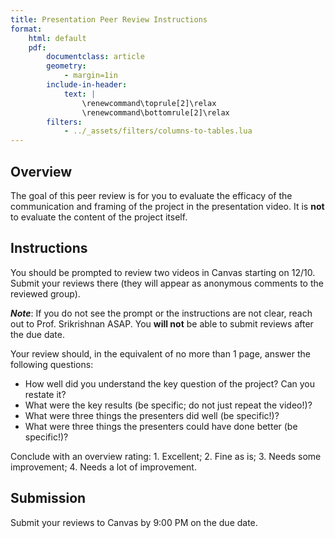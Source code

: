 ```yaml
---
title: Presentation Peer Review Instructions
format:
    html: default
    pdf:
        documentclass: article
        geometry:
            - margin=1in  
        include-in-header:
            text: |
                \renewcommand\toprule[2]\relax
                \renewcommand\bottomrule[2]\relax
        filters:
            - ../_assets/filters/columns-to-tables.lua
---
```


## Overview

The goal of this peer review is for you to evaluate the efficacy of the communication and framing of the project in the presentation video. It is **not** to evaluate the content of the project itself.

## Instructions

You should be prompted to review two videos in Canvas starting on 12/10. Submit your reviews there (they will appear as anonymous comments to the reviewed group). 

***Note***: If you do not see the prompt or the instructions are not clear, reach out to Prof. Srikrishnan ASAP. You **will not** be able to submit reviews after the due date.

Your review should, in the equivalent of no more than 1 page, answer the following questions:

- How well did you understand the key question of the project? Can you restate it?
- What were the key results (be specific; do not just repeat the video!)?
- What were three things the presenters did well (be specific!)?
- What were three things the presenters could have done better (be specific!)?

Conclude with an overview rating: 1. Excellent; 2. Fine as is; 3. Needs some improvement; 4. Needs a lot of improvement.

## Submission

Submit your reviews to Canvas by 9:00 PM on the due date. 
